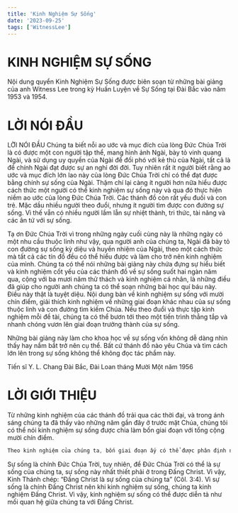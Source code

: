 ```yaml
---
title: 'Kinh Nghiệm Sự Sống'
date: '2023-09-25'
tags: ['WitnessLee']
---
```


# KINH NGHIỆM SỰ SỐNG

Nội dung quyển Kinh Nghiệm Sự Sống được biên soạn từ những bài giảng của anh Witness Lee trong kỳ Huấn Luyện về Sự Sống tại Đài Bắc vào năm 1953 và 1954.

# LỜI NÓI ĐẦU

LỜI NÓI ĐẦU
Chúng ta biết nỗi ao ước và mục đích của lòng Đức Chúa Trời là có được một con người tập thể, mang hình ảnh Ngài, bày tỏ vinh quang Ngài, và sử dụng uy quyền của Ngài để đối phó với kẻ thù của Ngài, tất cả là để chính Ngài đạt được sự an nghỉ đời đời. Tuy nhiên rất ít người biết rằng ao ước và mục đích lớn lao này của lòng Đức Chúa Trời chỉ có thể đạt được bằng chính sự sống của Ngài. Thậm chí lại càng ít người hơn nữa hiểu được cách thức một người có thể kinh nghiệm sự sống này và qua đó thực hiện niềm ao ước của lòng Đức Chúa Trời. Các thánh đồ còn rất yếu đuối và con trẻ. Mặc dầu nhiều người theo đuổi, nhưng ít người tìm được con đường sự sống. Vì thế vẫn có nhiều người lầm lẫn sự nhiệt thành, tri thức, tài năng và các ân tứ với sự sống.

Tạ ơn Đức Chúa Trời vì trong những ngày cuối cùng này là những ngày có một nhu cầu thuộc linh như vậy, qua người anh của chúng ta, Ngài đã bày tỏ con đường sự sống kỳ diệu và huyền nhiệm của Ngài, theo một cách thức mà tất cả các tín đồ đều có thể hiểu được và làm cho trở nên kinh nghiệm của mình. Chúng ta có thể nói những bài giảng này chứa đựng sự hiểu biết và kinh nghiệm cốt yếu của các thánh đồ về sự sống suốt hai ngàn năm qua, cộng với ba mươi năm thử thách và kinh nghiệm cá nhân, là những điều đã giúp cho người anh chúng ta có thể soạn những bài học quí báu này. Điều này thật là tuyệt diệu. Nội dung bàn về kinh nghiệm sự sống với mười chín điểm, giải thích kinh nghiệm về những giai đoạn khác nhau của sự sống thuộc linh và con đường tìm kiếm Chúa. Nếu theo đuổi và thực tập kinh nghiệm mỗi đề tài, chúng ta có thể bươn tới theo một tiến trình thẳng tắp và nhanh chóng vươn lên giai đoạn trưởng thành của sự sống.

Những bài giảng này làm cho khoa học về sự sống vốn không dễ dàng nhìn thấy hay nắm bắt trở nên cụ thể. Bất cứ thánh đồ nào yêu Chúa và tìm cách lớn lên trong sự sống không thể không đọc tác phẩm này.

Tiến sĩ Y. L. Chang
Đài Bắc, Đài Loan tháng Mười Một năm 1956

<CustomImage
  src="https://raw.githubusercontent.com/ngodochanh/blogpostnext12/main/images/kinh-nghiem-su-song.png"
  alt="Kinh Nghiệm Sự Sống"
/>

# LỜI GIỚI THIỆU

Từ những kinh nghiệm của các thánh đồ trải qua các thời đại, và trong ánh sáng chúng ta đã thấy vào những năm gần đây ở trước mặt Chúa, chúng tôi có thể nói kinh nghiệm sự sống được chia làm bốn giai đoạn với tổng cộng mười chín điểm.

```ts
Theo kinh nghiệm của chúng ta, bốn giai đoạn ấy có thể được phân định như sau: giai đoạn đầu tiên có thể được gọi là giai đoạn cứu rỗi; thứ hai là giai đoạn phục hưng; thứ ba là giai đoạn thập tự giá; và thứ tư là giai đoạn chiến trận thuộc linh. Nhưng theo mối tương giao của chúng ta với Đấng Christ, bốn giai đoạn này nên phân định như sau: giai đoạn đầu, trong Đấng Christ; thứ hai, cứ ở trong Đấng Christ; thứ ba, Đấng Christ sống trong chúng ta; và thứ tư, Đấng Christ tăng trưởng trọn vẹn trong chúng ta. Những kinh nghiệm về bốn giai đoạn này dựa trên mối tương giao của chúng ta với Đấng Christ.
```

Sự sống là chính Đức Chúa Trời, tuy nhiên, để Đức Chúa Trời có thể là sự sống của chúng ta, sự sống này nhất thiết phải ở trong Đấng Christ. Vì vậy, Kinh Thánh chép: “Đấng Christ là sự sống của chúng ta” (Côl. 3:4). Vì sự sống là chính Đấng Christ nên khi kinh nghiệm sự sống, chúng ta kinh nghiệm Đấng Christ. Vì vậy, kinh nghiệm sự sống có thể được diễn tả như mối quan hệ giữa chúng ta với Đấng Christ.
